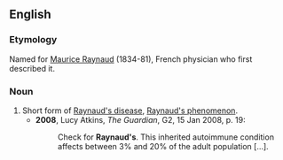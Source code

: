 ==English==
===Etymology===
Named for [[w:Maurice Raynaud|Maurice Raynaud]] (1834-81), French physician who first described it.

===Noun===
{{en-noun|-|sg=[[Raynaud]][['s]]}}

# Short form of [[Raynaud's disease]], [[Raynaud's phenomenon]].
#*'''2008''', Lucy Atkins, ''The Guardian'', G2, 15 Jan 2008, p. 19:
#*:Check for '''Raynaud's'''.  This inherited autoimmune condition affects between 3% and 20% of the adult population [...].